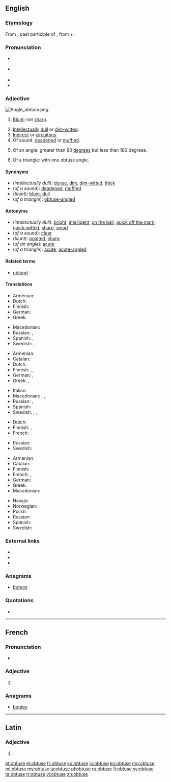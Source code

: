 ==English==

===Etymology===
From {{etyl|la|en}} {{term|obtusus|lang=la}}, past participle of {{term|obtundere||to strike at or upon, beat, blunt, dull}}, from {{term|lang=la|ob||upon}} + {{term|lang=la|tundere||to strike}}.

===Pronunciation===
* {{a|UK}} {{IPA|/əbˈtjuːs/|/əbˈtʃuːs/}}
* {{a|US}} {{IPA|/əbˈt(j)us/|/ɑbˈt(j)us/}}
* {{audio|en-us-obtuse.ogg|Audio (US)}}
* {{rhymes|uːs}}

===Adjective===
[[Image:Angle obtuse.png|right|thumb]]
{{en-adj|obtuser|obtusest|more}}

# {{context|now|_|chiefly|_|botany|zoology|lang=en}} [[blunt|Blunt]]; not [[sharp]].
# [[intellectual|Intellectual]]ly [[dull]] or [[dim-witted]].
# [[indirect|Indirect]] or [[circuitous]].
# Of sound: [[deaden]]ed or [[muffle]]d.
# {{context|geometry|lang=en}} Of an angle: greater than 90 [[degree]]s but less than 180 degrees.
# {{context|geometry|lang=en}} Of a triangle: with one obtuse angle.

====Synonyms====
* (''intellectually dull''): [[dense]], [[dim]], [[dim-witted]], [[thick]] {{qualifier|informal}}
* (''of a sound''): [[deaden]]ed, [[muffle]]d
* (''blunt''): [[blunt]], [[dull]]
* (''of a triangle''): [[obtuse-angled]]

====Antonyms====
* (''intellectually dull''): [[bright]], [[intelligent]], [[on the ball]], [[quick off the mark]], [[quick-witted]], [[sharp]], [[smart]]
* (''of a sound''): [[clear]]
* (''blunt''): [[pointed]], [[sharp]]
* (''of an angle''): [[acute]]
* (''of a triangle''): [[acute]], [[acute-angled]]

====Related terms====
* [[obtund]]

====Translations====
{{trans-top|botany, zoology: blunt}}
* Armenian: {{t+|hy|բութ|tr=but'}}
* Dutch: {{t+|nl|bot}}
* Finnish: {{t+|fi|tylppä}}
* German: {{t+|de|stumpf}}
* Greek: {{t+|el|αμβλύς|m|tr=amvlýs|sc=Grek}}
{{trans-mid}}
* Macedonian: {{t-|mk|тап|m|tr=tap}}
* Russian: {{t+|ru|тупой|tr=tupój}}, {{t+|ru|притуплённый|tr=pritupljónnyj}}
* Spanish: {{t+|es|obtuso}},  {{t+|es|romo}}
* Swedish: {{t+|sv|trubbig}}, {{t+|sv|slö}}
{{trans-bottom}}

{{trans-top|intellectually dull}}
* Armenian: {{t+|hy|բութ|tr=but'}}
* Catalan: {{t-|ca|obtús}}
* Dutch: {{t+|nl|afgestompt}}
* Finnish: {{t+|fi|tylsä}}, {{t+|fi|hidasjärkinen}}, {{t+|fi|hidasälyinen}}
* German: {{t-|de|begriffsstutzig}}, {{t+|de|beschränkt}}
* Greek: {{t+|el|κουτός|m|tr=koutós|sc=Grek}}, {{t+|el|αμβλύνους|m|tr=amvlýnous|sc=Grek}}
{{trans-mid}}
* Italian: {{t+|it|ottuso}}
* Macedonian: {{t-|mk|тап|m|tr=tap}},  {{t-|mk|глуп|m|tr=glup}},  {{t-|mk|глупав|m|tr=glúpav}}
* Russian: {{t+|ru|тупой|tr=tupój}}, {{t+|ru|недалёкий|tr=nedaljókij}}
* Spanish: {{t+|es|obtuso}}
* Swedish: {{t+|sv|trög}}, {{t+|sv|slö}}, {{t-|sv|tjockskallig}}
{{trans-bottom}}

{{trans-top|indirect or circuitous}}
{{trans-mid}}
{{trans-bottom}}

{{trans-top|of a sound: deadened or mufled}}
* Dutch: {{t+|nl|gesmoord}}
* Finnish: {{t+|fi|vaimea}}, {{t-|fi|vaimennettu}}
* French: {{t+|fr|sourd}}
{{trans-mid}}
* Russian: {{t+|ru|приглушённый|tr=priglušónnyj}}
* Swedish: {{t+|sv|dov}}
{{trans-bottom}}

{{trans-top|of an angle}}
* Armenian: {{t+|hy|բութ|tr=but'}}
* Catalan: {{t-|ca|obtús}}
* Finnish: {{t+|fi|tylppä}}
* French: {{t+|fr|obtus|m}}, {{t+|fr|obtuse|f}}
* German: {{t+|de|stumpf}}
* Greek: {{t+|el|αμβλύς|m|tr=amvlýs|sc=Grek}}
* Macedonian: {{t-|mk|тап|m|tr=tap}}
{{trans-mid}}
* Navajo: {{tø|nv|ałhiʼdiidzo}}
* Norwegian: {{t+|no|stump}}
* Polish: {{t-|pl|rozwarty|m}}
* Russian: {{t+|ru|тупой|tr=tupój}}
* Spanish: {{t+|es|obtuso}}
* Swedish: {{t+|sv|trubbig}}
{{trans-bottom}}

{{trans-see|of a triangle|obtuse-angled}}

===External links===
* {{R:Webster 1913}}
* {{R:Century 1911}}
* {{R:OneLook}}

===Anagrams===
* [[buteos#English|buteos]]

===Quotations===
* {{seeCites}}

----

==French==

===Pronunciation===
* {{audio|Fr-Paris--obtuse.ogg|Audio (Paris)}}

===Adjective===
{{fr-adj-form}}

# {{feminine of|obtus|lang=fr}}

===Anagrams===
* [[boutes#French|boutes]]

----

==Latin==

===Adjective===
{{la-adj-form|obtūse}}

# {{inflection of|obtusus|obtūsus|voc|m|s|lang=la}}

[[et:obtuse]]
[[el:obtuse]]
[[fr:obtuse]]
[[ko:obtuse]]
[[io:obtuse]]
[[kn:obtuse]]
[[mg:obtuse]]
[[ml:obtuse]]
[[my:obtuse]]
[[ja:obtuse]]
[[pl:obtuse]]
[[ru:obtuse]]
[[fi:obtuse]]
[[sv:obtuse]]
[[ta:obtuse]]
[[tr:obtuse]]
[[vi:obtuse]]
[[zh:obtuse]]